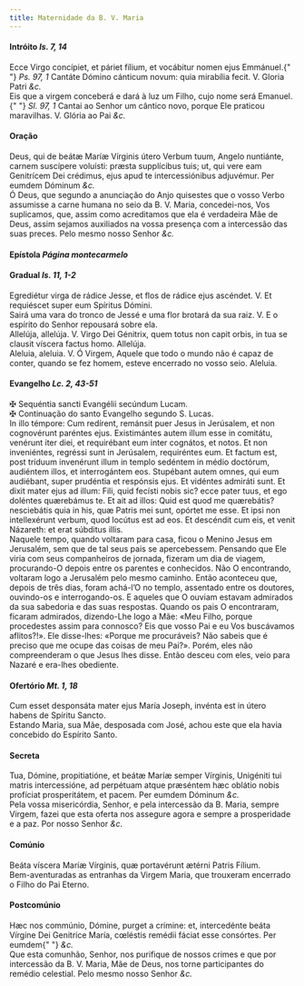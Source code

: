 ```yaml
---
title: Maternidade da B. V. Maria
---
```


<h4 class="text-center">
  Intróito <em>Is. 7, 14</em>
</h4>
<div class="container-fluid">
  <div class="row">
    <div class="col-6 dropcaps text-justify">
      Ecce Virgo concípiet, et páriet fílium, et vocábitur nomen ejus Emmánuel.{" "}
      <em>Ps. 97, 1</em> Cantáte Dómino cánticum novum: quia mirabília fecit. V.
      Gloria Patri <em>&c.</em>
    </div>
    <div class="col-6 dropcaps text-justify">
      Eis que a virgem conceberá e dará à luz um Filho, cujo nome será Emanuel.{" "}
      <em>Sl. 97, 1</em> Cantai ao Senhor um cântico novo, porque Ele praticou
      maravilhas. V. Glória ao Pai <em>&c.</em>
    </div>
  </div>
</div>

<h4 class="text-center">Oração</h4>
<div class="container-fluid">
  <div class="row">
    <div class="col-6 dropcaps text-justify">
      Deus, qui de beátæ Maríæ Vírginis útero Verbum tuum, Angelo nuntiánte,
      carnem suscípere voluísti: præsta supplícibus tuis; ut, qui vere eam
      Genitrícem Dei crédimus, ejus apud te intercessiónibus adjuvémur. Per
      eumdem Dóminum <em>&c.</em>
    </div>
    <div class="col-6 dropcaps text-justify">
      Ó Deus, que segundo a anunciação do Anjo quisestes que o vosso Verbo
      assumisse a carne humana no seio da B. V. Maria, concedei-nos, Vos
      suplicamos, que, assim como acreditamos que ela é verdadeira Mãe de Deus,
      assim sejamos auxiliados na vossa presença com a intercessão das suas
      preces. Pelo mesmo nosso Senhor <em>&c.</em>
    </div>
  </div>
</div>

<h4 class="text-center">
  Epístola <em>Página montecarmelo</em>
</h4>

<h4 class="text-center">
  Gradual <em>Is. 11, 1-2</em>
</h4>
<div class="container-fluid">
  <div class="row">
    <div class="col-6 dropcaps text-justify">
      Egrediétur virga de rádice Jesse, et flos de rádice ejus ascéndet. V. Et
      requiéscet super eum Spíritus Dómini.
    </div>
    <div class="col-6 dropcaps text-justify">
      Sairá uma vara do tronco de Jessé e uma flor brotará da sua raiz. V. E o
      espírito do Senhor repousará sobre ela.
    </div>
    <div class="col-6 text-justify">
      Allelúja, allelúja. V. Virgo Dei Génitrix, quem totus non capit orbis, in
      tua se clausit víscera factus homo. Allelúja.
    </div>
    <div class="col-6 text-justify">
      Aleluia, aleluia. V. Ó Virgem, Aquele que todo o mundo não é capaz de
      conter, quando se fez homem, esteve encerrado no vosso seio. Aleluia.
    </div>
  </div>
</div>

<h4 class="text-center">
  Evangelho <em>Lc. 2, 43-51</em>
</h4>
<div class="container-fluid">
  <div class="row">
    <div class="col-6 text-justify">
      <span class="text-danger">&#10016;</span> Sequéntia sancti Evangélii
      secúndum Lucam.
    </div>
    <div class="col-6 text-justify">
      <span class="text-danger">&#10016;</span> Continuação do santo Evangelho
      segundo S. Lucas.
    </div>
    <div class="col-6 dropcaps text-justify">
      In illo témpore: Cum redírent, remánsit puer Jesus in Jerúsalem, et non
      cognovérunt paréntes ejus. Existimántes autem illum esse in comitátu,
      venérunt iter diei, et requirébant eum inter cognátos, et notos. Et non
      inveniéntes, regréssi sunt in Jerúsalem, requiréntes eum. Et factum est,
      post tríduum invenérunt illum in templo sedéntem in médio doctórum,
      audiéntem illos, et interrogántem eos. Stupébant autem omnes, qui eum
      audiébant, super prudéntia et respónsis ejus. Et vidéntes admiráti sunt.
      Et dixit mater ejus ad illum: Fili, quid fecísti nobis sic? ecce pater
      tuus, et ego doléntes quærebámus te. Et ait ad illos: Quid est quod me
      quærebátis? nesciebátis quia in his, quæ Patris mei sunt, opórtet me esse.
      Et ipsi non intellexérunt verbum, quod locútus est ad eos. Et descéndit
      cum eis, et venit Názareth: et erat súbditus illis.
    </div>
    <div class="col-6 dropcaps text-justify">
      Naquele tempo, quando voltaram para casa, ficou o Menino Jesus em
      Jerusalém, sem que de tal seus pais se apercebessem. Pensando que Ele
      viria com seus companheiros de jornada, fizeram um dia de viagem,
      procurando-O depois entre os parentes e conhecidos. Não O encontrando,
      voltaram logo a Jerusalém pelo mesmo caminho. Então aconteceu que, depois
      de três dias, foram achá-l’O no templo, assentado entre os doutores,
      ouvindo-os e interrogando-os. E aqueles que O ouviam estavam admirados da
      sua sabedoria e das suas respostas. Quando os pais O encontraram, ficaram
      admirados, dizendo-Lhe logo a Mãe: «Meu Filho, porque procedestes assim
      para connosco? Eis que vosso Pai e eu Vos buscávamos aflitos?!». Ele
      disse-lhes: «Porque me procuráveis? Não sabeis que é preciso que me ocupe
      das coisas de meu Pai?». Porém, eles não compreenderam o que Jesus lhes
      disse. Então desceu com eles, veio para Nazaré e era-lhes obediente.
    </div>
  </div>
</div>

<h4 class="text-center">
  Ofertório <em>Mt. 1, 18</em>
</h4>
<div class="container-fluid">
  <div class="row">
    <div class="col-6 dropcaps text-justify">
      Cum esset desponsáta mater ejus María Joseph, invénta est in útero habens
      de Spíritu Sancto.
    </div>
    <div class="col-6 dropcaps text-justify">
      Estando Maria, sua Mãe, desposada com José, achou este que ela havia
      concebido do Espírito Santo.
    </div>
  </div>
</div>

<h4 class="text-center">Secreta</h4>
<div class="container-fluid">
  <div class="row">
    <div class="col-6 dropcaps text-justify">
      Tua, Dómine, propitiatióne, et beátæ Maríæ semper Vírginis, Unigéniti tui
      matris intercessióne, ad perpétuam atque præséntem hæc oblátio nobis
      profíciat prosperitátem, et pacem. Per eumdem Dóminum <em>&c.</em>
    </div>
    <div class="col-6 dropcaps text-justify">
      Pela vossa misericórdia, Senhor, e pela intercessão da B. Maria, sempre
      Virgem, fazei que esta oferta nos assegure agora e sempre a prosperidade e
      a paz. Por nosso Senhor <em>&c.</em>
    </div>
  </div>
</div>

<h4 class="text-center">Comúnio</h4>
<div class="container-fluid">
  <div class="row">
    <div class="col-6 dropcaps text-justify">
      Beáta víscera Maríæ Vírginis, quæ portavérunt ætérni Patris Fílium.
    </div>
    <div class="col-6 dropcaps text-justify">
      Bem-aventuradas as entranhas da Virgem Maria, que trouxeram encerrado o
      Filho do Pai Eterno.
    </div>
  </div>
</div>

<h4 class="text-center">Postcomúnio</h4>
<div class="container-fluid">
  <div class="row">
    <div class="col-6 dropcaps text-justify">
      Hæc nos commúnio, Dómine, purget a crímine: et, intercedénte beáta Vírgine
      Dei Genitríce María, cœléstis remédii fáciat esse consórtes. Per eumdem{" "}
      <em>&c.</em>
    </div>
    <div class="col-6 dropcaps text-justify">
      Que esta comunhão, Senhor, nos purifique de nossos crimes e que por
      intercessão da B. V. Maria, Mãe de Deus, nos torne participantes do
      remédio celestial. Pelo mesmo nosso Senhor <em>&c.</em>
    </div>
  </div>
</div>
